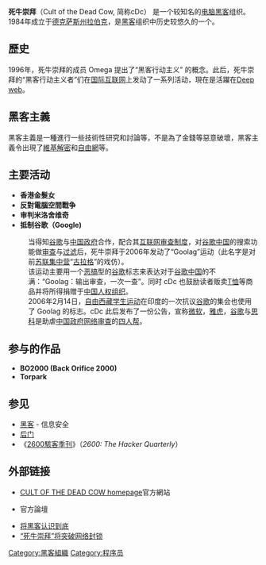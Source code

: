 {{copyedit|time=2015-12-04T02:50:56+00:00}}
'''死牛崇拜'''（Cult of the Dead Cow, 简称cDc） 是一个较知名的[[电脑|电脑]][[黑客|黑客]]组织。1984年成立于[[德克萨斯州|德克萨斯州]][[拉伯克_(德克薩斯州)|拉伯克]]，是[[黑客|黑客]]组织中历史较悠久的一个。
== 歷史 ==
1996年，死牛崇拜的成员 Omega 提出了“黑客行动主义”
的概念。此后，死牛崇拜的“黑客行动主义者”们在[[国际互联网|国际互联网]]上发动了一系列活动，現在是活躍在[[Deep_web|Deep web]]。
== 黑客主義 ==
黑客主義是一種進行一些技術性研究和討論等，不是為了金錢等惡意破壞，黑客主義令出現了[[維基解密|維基解密]]和[[自由網|自由網]]等。

== 主要活动 ==
*'''香港金髮女'''
*'''反對電腦空間戰争'''
*'''审判米洛舍维奇'''
*'''抵制谷歌（Google)'''
:当得知[[谷歌|谷歌]]与[[中国政府|中国政府]]合作，配合其[[中国网络审查|互联网审查制度]]，对[[谷歌|谷歌中国]]的搜索功能做[[网络审查|审查]]与[[过滤|过滤]]后，死牛崇拜于2006年发动了“Goolag”运动（此名字是对前[[苏联|苏联]][[集中营|集中营]]“[[古拉格|古拉格]]”的戏仿）。
:该运动主要用一个[[恶搞|恶搞]]型的[[谷歌|谷歌]]标志来表达对于[[谷歌|谷歌中国]]的不满：“Goolag：输出审查，一次一查”。同时 cDc 也鼓励读者贩卖[[T恤|T恤]]等商品并将所得捐赠于[[中国人权_(组织)|中国人权组织]]。
:2006年2月14日，[[自由西藏学生运动|自由西藏学生运动]]在印度的一次抗议[[谷歌|谷歌]]的集会也使用了 Goolag 的标志。cDc 此后发布了一份公告，宣称[[微软|微软]]，[[雅虎|雅虎]]，[[谷歌|谷歌]]与[[思科|思科]]是助虐[[中国政府|中国政府]][[中国网络审查|网络审查]]的[[四人帮|四人帮]]。

== 参与的作品 ==
*'''BO2000 (Back Orifice 2000)'''
*'''Torpark'''

== 参见 ==
*[[黑客_(电脑安全)|黑客]] - 信息安全
*[[后门|后门]]
*《[[2600駭客季刊|2600駭客季刊]]》（''2600: The Hacker Quarterly''）

== 外部链接 ==
* [http://www.cultdeadcow.com/ CULT OF THE DEAD COW homepage]官方網站
* {{Wayback|url=http://www.cultdeadcow.com/ |date=20080202080811 }} 官方論壇
*[http://www.gmw.cn/01ds/2001-07/04/08-1BC46D51B9D51DF348256A7F00097794.htm 将黑客认识到底] {{Wayback|url=http://www.gmw.cn/01ds/2001-07/04/08-1BC46D51B9D51DF348256A7F00097794.htm |date=20070927234101 }} 
*[http://www.people.com.cn/GB/channel5/30/20001208/342290.html “死牛崇拜”将突破网络封锁] {{Wayback|url=http://www.people.com.cn/GB/channel5/30/20001208/342290.html |date=20160304112823 }}

{{compu-stub}}
{{Hacking}}

[[Category:黑客組織|Category:黑客組織]]
[[Category:程序员|Category:程序员]]